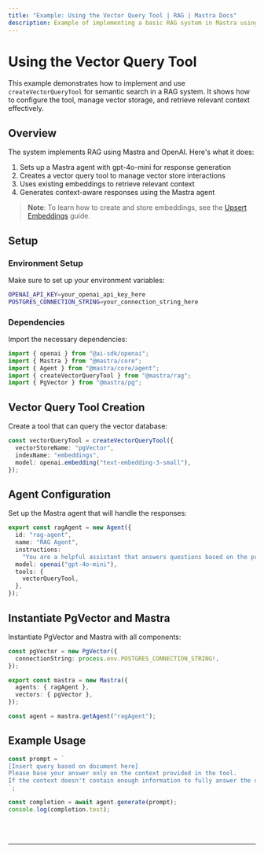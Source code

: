 ```yaml
---
title: "Example: Using the Vector Query Tool | RAG | Mastra Docs"
description: Example of implementing a basic RAG system in Mastra using OpenAI embeddings and PGVector for vector storage.
---
```



# Using the Vector Query Tool

This example demonstrates how to implement and use `createVectorQueryTool` for semantic search in a RAG system. It shows how to configure the tool, manage vector storage, and retrieve relevant context effectively.

## Overview

The system implements RAG using Mastra and OpenAI. Here's what it does:

1. Sets up a Mastra agent with gpt-4o-mini for response generation
2. Creates a vector query tool to manage vector store interactions
3. Uses existing embeddings to retrieve relevant context
4. Generates context-aware responses using the Mastra agent

> **Note**: To learn how to create and store embeddings, see the [Upsert Embeddings](/examples/rag/upsert/upsert-embeddings) guide.

## Setup

### Environment Setup

Make sure to set up your environment variables:

```bash title=".env"
OPENAI_API_KEY=your_openai_api_key_here
POSTGRES_CONNECTION_STRING=your_connection_string_here
```

### Dependencies

Import the necessary dependencies:

```typescript copy showLineNumbers title="src/index.ts"
import { openai } from "@ai-sdk/openai";
import { Mastra } from "@mastra/core";
import { Agent } from "@mastra/core/agent";
import { createVectorQueryTool } from "@mastra/rag";
import { PgVector } from "@mastra/pg";
```

## Vector Query Tool Creation

Create a tool that can query the vector database:

```typescript copy showLineNumbers{7} title="src/index.ts"
const vectorQueryTool = createVectorQueryTool({
  vectorStoreName: "pgVector",
  indexName: "embeddings",
  model: openai.embedding("text-embedding-3-small"),
});
```

## Agent Configuration

Set up the Mastra agent that will handle the responses:

```typescript copy showLineNumbers{13} title="src/index.ts"
export const ragAgent = new Agent({
  id: "rag-agent",
  name: "RAG Agent",
  instructions:
    "You are a helpful assistant that answers questions based on the provided context. Keep your answers concise and relevant.",
  model: openai("gpt-4o-mini"),
  tools: {
    vectorQueryTool,
  },
});
```

## Instantiate PgVector and Mastra

Instantiate PgVector and Mastra with all components:

```typescript copy showLineNumbers{23} title="src/index.ts"
const pgVector = new PgVector({
  connectionString: process.env.POSTGRES_CONNECTION_STRING!,
});

export const mastra = new Mastra({
  agents: { ragAgent },
  vectors: { pgVector },
});

const agent = mastra.getAgent("ragAgent");
```

## Example Usage

```typescript copy showLineNumbers{32} title="src/index.ts"
const prompt = `
[Insert query based on document here]
Please base your answer only on the context provided in the tool. 
If the context doesn't contain enough information to fully answer the question, please state that explicitly.
`;

const completion = await agent.generate(prompt);
console.log(completion.text);
```

<br />
<br />
<hr className="dark:border-[#404040] border-gray-300" />
<br />
<br />
<GithubLink
  link={
    "https://github.com/mastra-ai/mastra/blob/main/examples/basics/rag/basic-rag"
  }
/>
